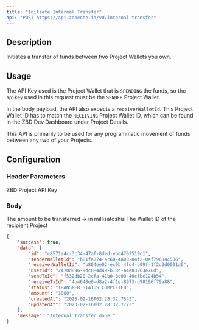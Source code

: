```yaml
---
title: "Initiate Internal Transfer"
api: "POST https://api.zebedee.io/v0/internal-transfer"
---
```


## Description

Initiates a transfer of funds between two Project Wallets you own.

## Usage

The API Key used is the Project Wallet that is `SPENDING` the funds, so the `apikey` used in this request must be the `SENDER` Project Wallet.

In the body payload, the API also expects a `receiverWalletId`. This Project Wallet ID has to match the `RECEIVING` Project Wallet ID, which can be found in the ZBD Dev Dashboard under Project Details.

This API is primarily to be used for any programmatic movement of funds between any two of your Projects.

## Configuration

### Header Parameters

<ParamField required header="Content-Type" default="application/json" type="application/json" />

<ParamField required header="apikey" type="string">
  ZBD Project API Key
</ParamField>

### Body

<ParamField required body="amount" type="string">
  The amount to be transferred -> in millisatoshis
</ParamField>

<ParamField required body="receiverWalletId" type="string">
  The Wallet ID of the recipient Project
</ParamField>

<CodeGroup />

<ResponseExample>

```json Response
{
    "success": true,
    "data": {
        "id": "c8571a4c-3c34-47af-8ded-ebd476f519c1",
        "senderWalletId": "b81fa874-ac60-4a08-84f2-0af79684c506",
        "receiverWalletId": "b804ee02-ec0b-4fd4-b99f-1f2d3d0001a6",
        "userId": "2470d896-9dc8-4d49-b18c-a4e83263e76d",
        "sendTxId": "f532db20-2cfa-41b0-8c00-40cfbe124b54",
        "receiveTxId": "4b4640e0-d8a2-4f1e-8973-d98196f79a88",
        "status": "TRANSFER_STATUS_COMPLETED",
        "amount": "1000",
        "createdAt": "2023-02-16T02:28:32.754Z",
        "updatedAt": "2023-02-16T02:28:32.777Z"
    },
    "message": "Internal Transfer done."
}
```

</ResponseExample>
